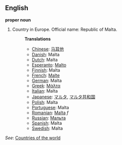 ==English==

'''proper noun'''

# Country in Europe. Official name: Republic of Malta.
#:'''Translations'''
#:*[[Chinese]]: [[马耳他]]
#:*[[Danish]]: Malta
#:*[[Dutch]]: Malta
#:*[[Esperanto]]: [[Malto]]
#:*[[Finnish]]: Malta
#:*[[French]]: [[Malte]]
#:*[[German]]: Malta
#:*[[Greek]]: [[Μάλτα]]
#:*[[Italian]]: Malta
#:*[[Japanese]]: [[マルタ]], [[マルタ共和国]]
#:*[[Polish]]: Malta
#:*[[Portuguese]]: Malta
#:*[[Romanian]]: [[Malta]] ''f''
#:*[[Russian]]: [[Мальта]]
#:*[[Spanish]]: Malta
#:*[[Swedish]]: Malta

''See'': [[Countries of the world]]